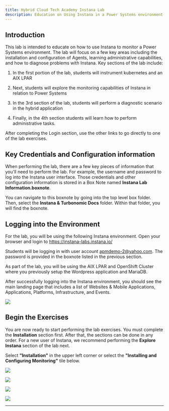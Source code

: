 ```yaml
--- 
title: Hybrid Cloud Tech Academy Instana Lab 
description: Education on Using Instana in a Power Systems environment
---
```


## Introduction

This lab is intended to educate on how to use Instana to monitor a Power Systems environment.   The lab will focus on a few key areas including the installation and configuration of Agents, learning administrative capabilities, and how to diagnose problems with Instana.  Key sections of the lab include: 

1) In the first portion of the lab, students will instrument kubernetes and an AIX LPAR

2) Next, students will explore the monitoring capabilities of Instana in relation to Power Systems

3) In the 3rd section of the lab, students will perform a diagnostic scenario in the hybrid application

4) Finally, in the 4th section students will learn how to perform administrative tasks.

After completing the Login section, use the other links to go directly to one of the lab exercises.

## Key Credentials and Configuration information
When performing the lab, there are a few key pieces of information that you'll need to perform the lab.  For example, the username and password to log into the Instana user interface.  Those credentials and other configuration information is stored in a Box Note named **Instana Lab Information.boxnote**.  

You can navigate to this boxnote by going into the top level box folder.  Then, select the **Instana & Turbonomic Docs** folder.  Within that folder, you will find the boxnote.


## Logging into the Environment

  For the lab, you will be using the following Instana environment.  Open your browser and login to https://instana-labs.instana.io/

  Students will be logging in with user account apmdemo-2@yahoo.com.   The password is provided in the boxnote listed in the previous section.

  As part of the lab, you will be using the AIX LPAR and OpenShift Cluster where you previously setup the Wordpress application and MariaDB.  

  After successfully logging into the Instana environment, you should see the main landing page that includes a list of Websites & Mobile Applications, Applications, Platforms, Infrastructure, and Events.

 ![](images/landingPage.png) 

## Begin the Exercises

You are now ready to start performing the lab exercises.  You must complete the **Installation** section first.  After that, the sections can be done in any order.  For a new user of Instana, we recommend performing the **Explore Instana** section of the lab next. 

Select **"Installation"** in the upper left corner or select the **"Installing and Configuring Monitoring"** tile below.


<Row>

<Column colLg={4} colMd={4} noGutterMdLeft>
<ArticleCard
    color="dark"
    subTitle="Installing and Configuring Monitoring"
    title="Install the Instana Monitoring Agent and Configure the Sensors"
    href="/tutorials/Install"
    actionIcon="arrowRight"
    >

![](images/dynamicGraph.png)

</ArticleCard>

</Column>

<Column colLg={4} colMd={4} noGutterMdLeft>
<ArticleCard
    color="dark"
    subTitle="Explorer Instana"
    title="Explore the Instana UI and Capabilities"
    href="/tutorials/Explore"
    actionIcon="arrowRight"
    >

![](images/InstanaTopology.png)

</ArticleCard>
</Column>

<Column colLg={4} colMd={4} noGutterMdLeft>
<ArticleCard
    color="dark"
    subTitle="Diagnose a Problem"
    title="Learn How Instana Can Help you Quickly Diagnose a Complex Problem"
    href="/tutorials/Diagnose"
    actionIcon="arrowRight"
    >

![](images/instanaEvents.png)

</ArticleCard>
</Column>

<Column colLg={4} colMd={4} noGutterMdLeft>
<ArticleCard
    color="dark"
    subTitle="Administer Instana"
    title="Learn How to Perform Administrative Tasks in Instana"
    href="/tutorials/Administration"
    actionIcon="arrowRight"
    >

![](images/infrastructure.png)

</ArticleCard>
</Column>
</Row>

***



